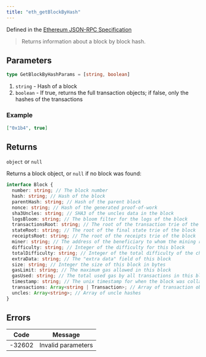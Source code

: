 ```yaml
---
title: "eth_getBlockByHash"
---
```



Defined in the [Ethereum JSON-RPC Specification](https://ethereum.org/en/developers/docs/apis/json-rpc/)

> Returns information about a block by block hash.

## Parameters

```ts
type GetBlockByHashParams = [string, boolean]
```

1. `string` - Hash of a block
2. `boolean` - If true, returns the full transaction objects; if false, only the hashes of the transactions

### Example

```json
["0x1b4", true]
```

## Returns

`object` or `null`

Returns a block object, or `null` if no block was found:

```typescript
interface Block {
  number: string; // The block number
  hash: string; // Hash of the block
  parentHash: string; // Hash of the parent block
  nonce: string; // Hash of the generated proof-of-work
  sha3Uncles: string; // SHA3 of the uncles data in the block
  logsBloom: string; // The bloom filter for the logs of the block
  transactionsRoot: string; // The root of the transaction trie of the block
  stateRoot: string; // The root of the final state trie of the block
  receiptsRoot: string; // The root of the receipts trie of the block
  miner: string; // The address of the beneficiary to whom the mining rewards were given
  difficulty: string; // Integer of the difficulty for this block
  totalDifficulty: string; // Integer of the total difficulty of the chain until this block
  extraData: string; // The "extra data" field of this block
  size: string; // Integer the size of this block in bytes
  gasLimit: string; // The maximum gas allowed in this block
  gasUsed: string; // The total used gas by all transactions in this block
  timestamp: string; // The unix timestamp for when the block was collated
  transactions: Array<string | Transaction>; // Array of transaction objects, or 32-byte transaction hashes depending on the second parameter
  uncles: Array<string>; // Array of uncle hashes
}
```

## Errors

| Code   | Message            |
| ------ | ------------------ |
| -32602 | Invalid parameters |
